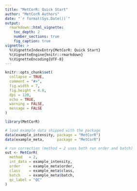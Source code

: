 ```yaml
---
title: "MetCorR: Quick Start"
author: "MetCorR Authors"
date: "`r format(Sys.Date())`"
output:
  rmarkdown::html_vignette:
    toc_depth: 2
    number_sections: true
    fig_caption: true
vignette: >
  %\VignetteIndexEntry{MetCorR: Quick Start}
  %\VignetteEngine{knitr::rmarkdown}
  %\VignetteEncoding{UTF-8}
---
```


```r
knitr::opts_chunk$set(
  collapse = TRUE,
  comment = "#>",
  fig.width = 7,
  fig.height = 4.8,
  dpi = 120,
  echo = TRUE,
  warning = FALSE,
  message = FALSE
)
```

```r
library(MetCorR)

# load example data shipped with the package
data(example_intensity, package = "MetCorR")
data(example_meta,      package = "MetCorR")

# run correction (method = 2 uses both run order and batch)
out <- MetCorR(
  method   = 2,
  int_data = example_intensity,
  order    = example_meta$order,
  class    = example_meta$class,
  batch    = example_meta$batch,
  qc_label = "QC"
)
```
